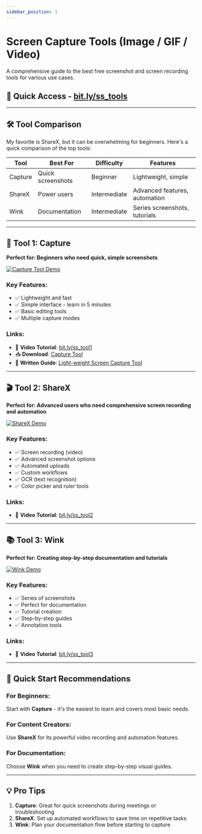 ```yaml
---
sidebar_position: 1
---
```


# Screen Capture Tools (Image / GIF / Video)

A comprehensive guide to the best free screenshot and screen recording tools for various use cases.

## 🎯 Quick Access - [bit.ly/ss_tools](https://bit.ly/ss_tools)

---

## 🛠️ Tool Comparison

My favorite is ShareX, but it can be overwhelming for beginners. Here's a quick comparison of the top tools:

| Tool | Best For | Difficulty | Features |
|------|----------|------------|----------|
| Capture | Quick screenshots | Beginner | Lightweight, simple |
| ShareX | Power users | Intermediate | Advanced features, automation |
| Wink | Documentation | Intermediate | Series screenshots, tutorials |

---

## 📸 Tool 1: Capture
**Perfect for: Beginners who need quick, simple screenshots**

[![Capture Tool Demo](https://i.ytimg.com/vi/c_Yo6ENbJAQ/0.jpg)](https://bit.ly/ss_tool1)

### Key Features:
- ✅ Lightweight and fast
- ✅ Simple interface - learn in 5 minutes
- ✅ Basic editing tools
- ✅ Multiple capture modes

### Links:
- 🔗 **Video Tutorial**: [bit.ly/ss_tool1](https://bit.ly/ss_tool1)
- 📥 **Download**: [Capture Tool](https://mega.nz/file/WkQnlCBI#5rIPI554Hxv-3sC_04OVyDFCYqEPuS5QgXjf3S1Xkq4)
- 📖 **Written Guide**: [Light-weight Screen Capture Tool](https://udzial.com/light-weight-screen-capture-tool/)

---

## 🎬 Tool 2: ShareX
**Perfect for: Advanced users who need comprehensive screen recording and automation**

[![ShareX Demo](https://i.ytimg.com/vi/Te8qVwMPyoo/0.jpg)](https://bit.ly/ss_tool2)

### Key Features:
- ✅ Screen recording (video)
- ✅ Advanced screenshot options
- ✅ Automated uploads
- ✅ Custom workflows
- ✅ OCR (text recognition)
- ✅ Color picker and ruler tools

### Links:
- 🔗 **Video Tutorial**: [bit.ly/ss_tool2](https://bit.ly/ss_tool2)

---

## 📚 Tool 3: Wink
**Perfect for: Creating step-by-step documentation and tutorials**

[![Wink Demo](https://i.ytimg.com/vi/tdaMuL41LzY/0.jpg)](https://bit.ly/ss_tool3)

### Key Features:
- ✅ Series of screenshots
- ✅ Perfect for documentation
- ✅ Tutorial creation
- ✅ Step-by-step guides
- ✅ Annotation tools

### Links:
- 🔗 **Video Tutorial**: [bit.ly/ss_tool3](https://bit.ly/ss_tool3)

---

## 🚀 Quick Start Recommendations

### For Beginners:
Start with **Capture** - it's the easiest to learn and covers most basic needs.

### For Content Creators:
Use **ShareX** for its powerful video recording and automation features.

### For Documentation:
Choose **Wink** when you need to create step-by-step visual guides.

---

## 💡 Pro Tips

1. **Capture**: Great for quick screenshots during meetings or troubleshooting
2. **ShareX**: Set up automated workflows to save time on repetitive tasks
3. **Wink**: Plan your documentation flow before starting to capture

